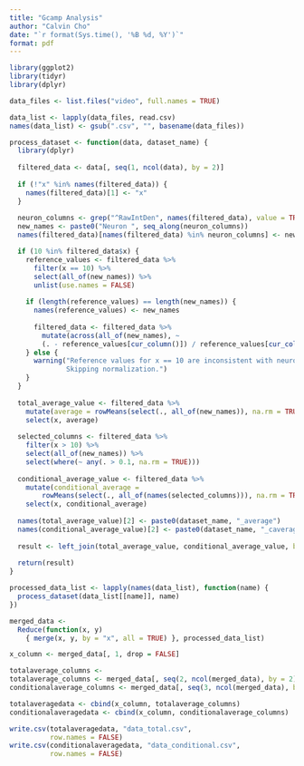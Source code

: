 ```yaml
---
title: "Gcamp Analysis"
author: "Calvin Cho"
date: "`r format(Sys.time(), '%B %d, %Y')`"
format: pdf
---
```


```r
library(ggplot2)
library(tidyr)
library(dplyr)
```

```r
data_files <- list.files("video", full.names = TRUE)

data_list <- lapply(data_files, read.csv)
names(data_list) <- gsub(".csv", "", basename(data_files))
```

```r
process_dataset <- function(data, dataset_name) {
  library(dplyr)
  
  filtered_data <- data[, seq(1, ncol(data), by = 2)]
  
  if (!"x" %in% names(filtered_data)) {
    names(filtered_data)[1] <- "x"
  }
  
  neuron_columns <- grep("^RawIntDen", names(filtered_data), value = TRUE)
  new_names <- paste0("Neuron ", seq_along(neuron_columns))
  names(filtered_data)[names(filtered_data) %in% neuron_columns] <- new_names

  if (10 %in% filtered_data$x) {
    reference_values <- filtered_data %>%
      filter(x == 10) %>%
      select(all_of(new_names)) %>%
      unlist(use.names = FALSE)
    
    if (length(reference_values) == length(new_names)) {
      names(reference_values) <- new_names
      
      filtered_data <- filtered_data %>%
        mutate(across(all_of(new_names), ~ 
        (. - reference_values[cur_column()]) / reference_values[cur_column()]))
    } else {
      warning("Reference values for x == 10 are inconsistent with neuron columns. 
              Skipping normalization.")
    }
  }
  
  total_average_value <- filtered_data %>%
    mutate(average = rowMeans(select(., all_of(new_names)), na.rm = TRUE)) %>%
    select(x, average)
  
  selected_columns <- filtered_data %>%
    filter(x > 10) %>%
    select(all_of(new_names)) %>%
    select(where(~ any(. > 0.1, na.rm = TRUE)))
  
  conditional_average_value <- filtered_data %>%
    mutate(conditional_average = 
        rowMeans(select(., all_of(names(selected_columns))), na.rm = TRUE)) %>%
    select(x, conditional_average)
  
  names(total_average_value)[2] <- paste0(dataset_name, "_average")
  names(conditional_average_value)[2] <- paste0(dataset_name, "_caverage")
  
  result <- left_join(total_average_value, conditional_average_value, by = "x")
  
  return(result)
}
```

```r
processed_data_list <- lapply(names(data_list), function(name) {
  process_dataset(data_list[[name]], name)
})
```

```r
merged_data <- 
  Reduce(function(x, y) 
    { merge(x, y, by = "x", all = TRUE) }, processed_data_list)
```

```r
x_column <- merged_data[, 1, drop = FALSE]

totalaverage_columns <-
totalaverage_columns <- merged_data[, seq(2, ncol(merged_data), by = 2)]
conditionalaverage_columns <- merged_data[, seq(3, ncol(merged_data), by = 2)]

totalaveragedata <- cbind(x_column, totalaverage_columns)
conditionalaveragedata <- cbind(x_column, conditionalaverage_columns)

write.csv(totalaveragedata, "data_total.csv", 
          row.names = FALSE)
write.csv(conditionalaveragedata, "data_conditional.csv", 
          row.names = FALSE)
```
